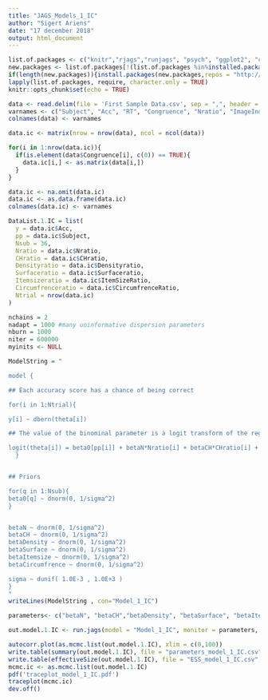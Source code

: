 ```yaml
---
title: "JAGS_Models_1_IC"
author: "Sigert Ariens"
date: "17 december 2018"
output: html_document
---
```


```r

list.of.packages <- c("knitr","rjags","runjags", "psych", "ggplot2", "coda", "papaja","robustHD")
new.packages <- list.of.packages[!(list.of.packages %in%installed.packages()[,"Package"])]
if(length(new.packages)){install.packages(new.packages,repos = "http://cran.us.r-project.org")}
lapply(list.of.packages, require, character.only = TRUE)
knitr::opts_chunk$set(echo = TRUE)
```



```r

data <- read.delim(file = 'First Sample Data.csv', sep = ",", header = TRUE)
varnames <- c("Subject", "Acc", "RT", "Congruence", "Nratio", "ImageIndex", "CHratio", "ItemSizeRatio", "CircumfrenceRatio", "Densityratio", "Surfaceratio")
colnames(data) <- varnames
```

```r
data.ic <- matrix(nrow = nrow(data), ncol = ncol(data))

for(i in 1:nrow(data.ic)){
  if(is.element(data$Congruence[i], c(0)) == TRUE){
    data.ic[i,] <- as.matrix(data[i,])
  }
}

data.ic <- na.omit(data.ic)
data.ic <- as.data.frame(data.ic)
colnames(data.ic) <- varnames
```

```r
DataList.1.IC = list(
  y = data.ic$Acc,
  pp = data.ic$Subject,
  Nsub = 36,
  Nratio = data.ic$Nratio,
  CHratio = data.ic$CHratio,
  Densityratio = data.ic$Densityratio,
  Surfaceratio = data.ic$Surfaceratio,
  Itemsizeratio = data.ic$ItemSizeRatio,
  Circumfrenceratio = data.ic$CircumfrenceRatio,
  Ntrial = nrow(data.ic)
)

```
```r
nchains = 2
nadapt = 1000 #many uninformative dispersion parameters
nburn = 1000
niter = 600000
myinits <- NULL
```
```r
ModelString = "

model {

## Each accuracy score has a chance of being correct

for(i in 1:Ntrial){

y[i] ~ dbern(theta[i])

## The value of the binominal parameter is a logit transform of the regression using the ratio's as wieghts. Each participant has a seperate error term beta0

logit(theta[i]) = beta0[pp[i]] + betaN*Nratio[i] + betaCH*CHratio[i] + betaDensity*Densityratio[i] + betaSurface*Surfaceratio[i] + betaItemsize*Itemsizeratio[i] + betaCircumfrence*Circumfrenceratio[i]
  }


## Priors

for(q in 1:Nsub){
beta0[q] ~ dnorm(0, 1/sigma^2)
}


betaN ~ dnorm(0, 1/sigma^2)
betaCH ~ dnorm(0, 1/sigma^2)
betaDensity ~ dnorm(0, 1/sigma^2)
betaSurface ~ dnorm(0, 1/sigma^2)
betaItemsize ~ dnorm(0, 1/sigma^2)
betaCircumfrence ~ dnorm(0, 1/sigma^2)

sigma ~ dunif( 1.0E-3 , 1.0E+3 )
}
"
writeLines(ModelString , con="Model_1_IC")

```

```r
parameters<- c("betaN", "betaCH","betaDensity", "betaSurface", "betaItemsize", "betaCircumfrence")

out.model.1.IC <- run.jags(model = "Model_1_IC", monitor = parameters, data = DataList.1.IC, n.chains = nchains, adapt = nadapt, burnin = nburn, sample = niter,method = "parallel")#, thin = 1)

autocorr.plot(as.mcmc.list(out.model.1.IC), xlim = c(0,100))
write.table(summary(out.model.1.IC), file = "parameters_model_1_IC.csv", sep = ',')
write.table(effectiveSize(out.model.1.IC), file = "ESS_model_1_IC.csv", sep = ',')
mcmc.ic <- as.mcmc.list(out.model.1.IC)
pdf('traceplot_model_1_IC.pdf')
traceplot(mcmc.ic) 
dev.off()
```